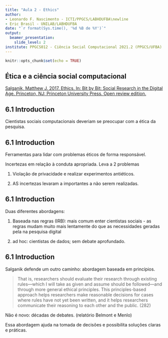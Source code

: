 ```yaml
---
title: "Aula 2 - Ethics"
author:
- Leonardo F. Nascimento - ICTI/PPGCS/LABHDUFBA\newline
- Eric Brasil - UNILAB/LABHDUFBA
date: "`r format(Sys.time(), '%d %B de %Y')`"
output:
  beamer_presentation:
    slide_level: 2
institute: PPGCS012 - Ciência Social Computacional 2021.2 (PPGCS/UFBA)
---
```


```r
knitr::opts_chunk$set(echo = TRUE)
```


## Ética e a ciência social computacional

[Salganik, Matthew J. 2017. Ethics. In: Bit by Bit: Social Research in the Digital Age. Princeton, NJ: Princeton University Press. Open review edition.](https://www.bitbybitbook.com/en/1st-ed/ethics/)

## 6.1 Introduction

Cientistas sociais computacionais deveriam se preocupar com a ética da pesquisa.

## 6.1 Introduction

Ferramentas para lidar com problemas éticos de forma responsável.

Incertezas em relação à conduta apropriada. Leva a 2 problemas

1. Violação de privacidade e realizar experimentos antiéticos. 

2. AS incertezas levaram a importantes a não serem realizadas.

## 6.1 Introduction

Duas diferentes abordagens:

1. Baseada nas regras (IRB): mais comum enter cientistas sociais - as regras mudam muito mais lentamente do que as necessidades geradas pela  na pesquisa digital

2. ad hoc: cientistas de dados; sem debate aprofundado.

## 6.1 Introduction

Salganik defende um outro caminho: abordagem baseada em princípios.

>  That is, researchers should evaluate their research through existing rules—which I will take as given and assume should be followed—and through more general ethical principles. This principles-based approach helps researchers make reasonable decisions for cases where rules have not yet been written, and it helps researchers communicate their reasoning to each other and the public. (282)

Não é novo: décadas de debates. (relatório Belmont e Menlo)

Essa abordagem ajuda na tomada de decisões e possibilita soluções claras e práticas.
